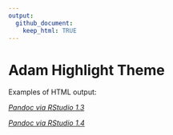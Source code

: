 ```yaml
---
output: 
  github_document:
    keep_html: TRUE
---
```


# Adam Highlight Theme

Examples of HTML output:

[*Pandoc via RStudio 1.3*](./rstudio-v1.3/index.html)

[*Pandoc via RStudio 1.4*](./rstudio-v1.4/index.html)
